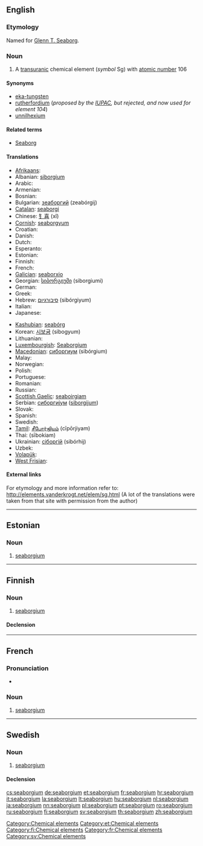 {{also|Seaborgium}}
==English==
{{elements|Sg|dubnium|Db|bohrium|Bh}}

===Etymology===
Named for [[w:Glenn T. Seaborg|Glenn T. Seaborg]].

===Noun===
{{en-noun|-}}
{{wikipedia}}

# A [[transuranic]] chemical element (''symbol'' Sg) with [[atomic number]] 106

====Synonyms====
* [[eka-tungsten]] {{qualifier|used before the element was discovered}}
* [[rutherfordium]] (''proposed by the [[w:IUPAC|IUPAC]], but rejected, and now used for element 104'')
* [[unnilhexium]] {{qualifier|used before the element was officially named}}

====Related terms====
* [[w:Glenn T. Seaborg|Seaborg]]

====Translations====
{{trans-top|chemical element with atomic number 106}}
* [[Afrikaans]]: {{t-|af|seaborgium|xs=Afrikaans}}
* Albanian: [[siborgium]]
* Arabic: {{t|ar|سيبورجيوم|m|tr=sibórgiyum}}
* Armenian: {{t-|hy|սիբորգիում|tr=siborgium}}
* Bosnian: {{t-|bs|seaborgij}}
* Bulgarian: [[зеаборгий]] (zeabórgij) {{m}}
* [[Catalan]]: [[seaborgi]]
* Chinese: [[钅喜]] (xǐ)
* [[Cornish]]: [[seaborgyum]]
* Croatian: {{t+|hr|seaborgij}}
* Danish: {{t-|da|seaborgium}}
* Dutch: {{t+|nl|seaborgium|n}}
* Esperanto: {{t-|eo|seborgio|xs=Esperanto}}
* Estonian: {{t+|et|seaborgium}}
* Finnish: {{t+|fi|seaborgium}}
* French: {{t+|fr|seaborgium|m}}
* [[Galician]]: [[seaborxio]]
* Georgian: [[სიბორგიუმი]] (siborgiumi)
* German: {{t+|de|Seaborgium|n}}
* Greek: {{t|el|σιμπόργκιο|n|tr=simpórgkio}}
* Hebrew: [[סיבורגיום]] (sibórgiyum)
* Italian: {{t+|it|seaborgio|m}}
* Japanese: {{t+|ja|シーボーギウム|tr=shibōgiumu}}
{{trans-mid}}
* [[Kashubian]]: [[seabórg]]
* Korean: [[시보귬]] (sibogyum)
* Lithuanian: {{t+|lt|syborgis|xs=Lithuanian}}
* [[Luxembourgish]]: [[Seaborgium]]
* [[Macedonian]]: [[сиборгиум]] (sibórgium) {{m}}
* Malay: {{t-|ms|seaborgium|xs=Malay}}
* Norwegian: {{t-|no|seaborgium}}
* Polish: {{t+|pl|seaborg|m}}
* Portuguese: {{t+|pt|seabórgio|m}}
* Romanian: {{t+|ro|seaborgiu|n}}
* Russian: {{t+|ru|сиборгий|m|tr=sibórgij}}
* [[Scottish Gaelic]]: [[seaboirgiam]]
* Serbian: [[сиборгиjум]] ([[siborgijum]]) {{m}}
* Slovak: {{t-|sk|seaborgium}}
* Spanish: {{t+|es|seaborgio|m}}
* Swedish: {{t+|sv|seaborgium|n}}
* [[Tamil]]: [[சீபோர்ஜியம்]] (cīpōrjiyam)
* Thai: {{Thai|[[ชีบอรเกียม]]}} (sībokiam)
* Ukrainian: [[сiборгiй]] (sibórhij) {{m}}
* Uzbek: {{t-|uz|резерфордий|tr=rezerfordiy|sc=Cyrl|xs=Uzbek}}
* [[Volapük]]: {{t|vo|siborgin|xs=Volapük}}
* [[West Frisian]]: {{t-|fy|seaborgium|xs=West Frisian}}
{{trans-bottom}}

====External links====
For etymology and more information refer to:
http://elements.vanderkrogt.net/elem/sg.html
(A lot of the translations were taken from that site with permission from the author)

[[Category:Chemical elements]]

----

==Estonian==

===Noun===
{{et-noun}}

# [[#English|seaborgium]]

[[Category:et:Chemical elements]]

----

==Finnish==
{{wikipedia|lang=fi}}

===Noun===
{{fi-noun}}

# [[#English|seaborgium]]

====Declension====
{{fi-decl-tuoli|seaborgium|nopl=1}}

[[Category:fi:Chemical elements]]

----

==French==

===Pronunciation===
* {{IPA|/si.bɔʁ.ɡjɔm/|lang=fr}}

===Noun===
{{fr-noun|m}}

# [[seaborgium#English|seaborgium]]

[[Category:fr:Chemical elements]]

----

==Swedish==
{{wikipedia|lang=sv}}

===Noun===
{{sv-noun|g=n}}

# [[#English|seaborgium]]

====Declension====
{{sv-noun-unc-irreg-n|2=seaborgiumet}}

[[Category:sv:Chemical elements]]

[[cs:seaborgium]]
[[de:seaborgium]]
[[et:seaborgium]]
[[fr:seaborgium]]
[[hr:seaborgium]]
[[it:seaborgium]]
[[la:seaborgium]]
[[lt:seaborgium]]
[[hu:seaborgium]]
[[nl:seaborgium]]
[[ja:seaborgium]]
[[nn:seaborgium]]
[[pl:seaborgium]]
[[pt:seaborgium]]
[[ro:seaborgium]]
[[ru:seaborgium]]
[[fi:seaborgium]]
[[sv:seaborgium]]
[[th:seaborgium]]
[[zh:seaborgium]]